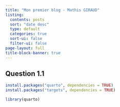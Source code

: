 ```yaml
---
title: "Mon premier blog - Mathis GIRAUD"
listing:
  contents: posts
  sort: "date desc"
  type: default
  categories: true
  sort-ui: false
  filter-ui: false
page-layout: full
title-block-banner: true
---
```


## Question 1.1
```r
install.packages("quarto", dependencies = TRUE)
install.packages("targets", dependencies = TRUE)
```

```r
library(quarto)
```

